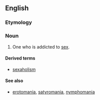 ==English==

===Etymology===
{{suffix|sex|aholic}}

===Noun===
{{en-noun}}

# One who is addicted to [[sex]].

====Derived terms====
* [[sexaholism]]

====See also====
* [[erotomania]], [[satyromania]], [[nymphomania]]